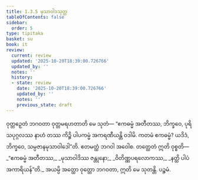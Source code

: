 ```yaml
---
title: 1.3.5 မုသာဝါဒသုတ္တ
tableOfContents: false
sidebar:
  order: 5
type: tipitaka
basket: su
book: it
review:
  current: review
  updated: '2025-10-20T18:39:00.726766'
  updated_by: ''
  notes: ''
  history:
  - state: review
    date: '2025-10-20T18:39:00.726766'
    updated_by: ''
    notes: ''
    previous_state: draft
---
```



<DynamicBreadcrumb />


<ReviewStatus review={frontmatter.review} showDetails={true} />

<HypothesisAnnotation frontmatter={frontmatter} />

<Division number="25" book="it" e="ch" v="18" p="207">

<Paragraph number="142" book="it">
ဝုတ္တဉှေတံ ဘဂဝတာ ဝုတ္တမရဟတာတိ မေ သုတံ—
</Paragraph>

<Paragraph number="143" book="it">
“ဧကဓမ္မံ အတီတဿ, ဘိက္ခဝေ, ပုရိသပုဂ္ဂလဿ နာဟံ တဿ ကိဉ္စိ ပါပကမ္မံ အကရဏီယန္တိ ဝဒါမိ. ကတမံ ဧကဓမ္မံ? ယဒိဒံ, ဘိက္ခဝေ, သမ္ပဇာနမုသာဝါဒေါ”တိ. ဧတမတ္ထံ ဘဂဝါ အဝေါစ. တတ္ထေတံ ဣတိ ဝုစ္စတိ—
</Paragraph>

<Paragraph number="144" type="verses" book="it">
_“ဧကဓမ္မံ အတီတဿ,_  
_မုသာဝါဒိဿ ဇန္တုနော;_  
_ဝိတိဏ္ဏပရလောကဿ,_  
_နတ္ထိ ပါပံ အကာရိယန်”တိ._  

</Paragraph>

<Paragraph number="145" book="it">
အယမ္ပိ အတ္ထော ဝုတ္တော ဘဂဝတာ, ဣတိ မေ သုတန္တိ.

</Paragraph>
</Division>

<Paragraph number="146" type="center" book="it">
ပဉ္စမံ.
</Paragraph>